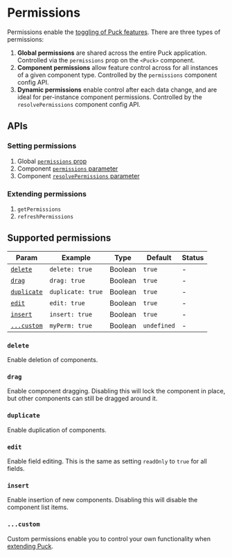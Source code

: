 # Permissions

Permissions enable the [toggling of Puck features](/docs/integrating-puck/feature-toggling). There are three types of permissions:

1. **Global permissions** are shared across the entire Puck application. Controlled via the `permissions` prop on the `<Puck>` component.
2. **Component permissions** allow feature control across for all instances of a given component type. Controlled by the `permissions` component config API.
3. **Dynamic permissions** enable control after each data change, and are ideal for per-instance component permissions. Controlled by the `resolvePermissions` component config API.

## APIs

### Setting permissions

1. Global [`permissions` prop](/docs/api-reference/components/puck#permissions)
2. Component [`permissions` parameter](/docs/api-reference/configuration/component-config#permissions)
3. Component [`resolvePermissions` parameter](/docs/api-reference/configuration/component-config#resolvepermissionsdata-params)

### Extending permissions

1. `getPermissions`
2. `refreshPermissions`

## Supported permissions

| Param                     | Example           | Type    | Default     | Status |
| ------------------------- | ----------------- | ------- | ----------- | ------ |
| [`delete`](#delete)       | `delete: true`    | Boolean | `true`      | -      |
| [`drag`](#drag)           | `drag: true`      | Boolean | `true`      | -      |
| [`duplicate`](#duplicate) | `duplicate: true` | Boolean | `true`      | -      |
| [`edit`](#edit)           | `edit: true`      | Boolean | `true`      | -      |
| [`insert`](#insert)       | `insert: true`    | Boolean | `true`      | -      |
| [`...custom`](#custom)    | `myPerm: true`    | Boolean | `undefined` | -      |

### `delete`

Enable deletion of components.

### `drag`

Enable component dragging. Disabling this will lock the component in place, but other components can still be dragged around it.

### `duplicate`

Enable duplication of components.

### `edit`

Enable field editing. This is the same as setting `readOnly` to `true` for all fields.

### `insert`

Enable insertion of new components. Disabling this will disable the component list items.

### `...custom`

Custom permissions enable you to control your own functionality when [extending Puck](/docs/extending-puck/composition).
